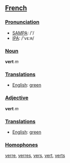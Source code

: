 ==[[French]]==
===[[Pronunciation]]===
*[[w:SAMPA|SAMPA]]: /'/
*[[w:IPA|IPA]]: /'vε:ʀ/

===[[Noun]]===
'''vert''' ''m''

===[[Translation]]s===
*[[English]]: [[green]]

===[[Adjective]]===
'''vert''' ''m''

===[[Translation]]s===
*[[English]]: [[green]]


===[[Homophone]]s===
[[verre]], [[verres]], [[vers]], [[vert]], [[verts]]